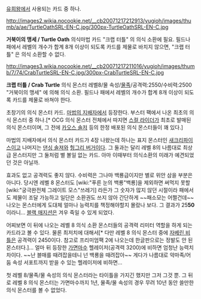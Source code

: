 [[유희왕]]에서 사용되는 카드 중 하나.

http://images2.wikia.nocookie.net/__cb20071217212913/yugioh/images/thumb/a/ae/TurtleOathSRL-EN-C.jpg/300px-TurtleOathSRL-EN-C.jpg

'''거북이의 맹세 / Turtle Oath'''
의식마법 카드
"크랩 터틀" 의 의식 소환에 필요. 필드나 패에서 레벨의 개수가 합계 8개 이상이 되도록 카드를 제물로 바치지 않으면, "크랩 터틀" 은 의식 소환할 수 없다.

http://images3.wikia.nocookie.net/__cb20071217211016/yugioh/images/thumb/7/74/CrabTurtleSRL-EN-C.jpg/300px-CrabTurtleSRL-EN-C.jpg

'''크랩 터틀 / Crab Turtle'''
의식 몬스터
레벨8/물 속성/[[물족]]/공격력:2550/수비력:2500
"거북이의 맹세" 에 의해 의식 소환. 필드나 패에서 레벨의 개수가 합계 8개 이상이 되도록 카드를 제물로 바쳐야 한다.

초창기의 의식 몬스터 카드. [[마법의 지배자]]에서 등장한다. 부스터 팩에서 나온 최초의 의식 몬스터 중 하나.[* OCG 의식 몬스터 전체에서 따지면 [[스컬 라이더]]가 최초로 발매된 의식 몬스터이며, 그 전에 [[카오스 솔저]] 등의 한정 배포된 의식 몬스터들이 꽤 있다.]

마법의 지배자에서 의식 몬스터 카드가 4장 나왔는데 하나는 표지 몬스터인 [[새크리파이스]]이고 나머지는 [[댄싱 솔져]]와 [[헝그리 버거]]이다. 그 둘과는 달리 레벨 8의 나름대로 최상급 몬스터지만 그 둘처럼 별 볼일 없는 카드. 아마 이때부터 의식소환의 미래가 예견되었던 것은 아닐까.

효과도 없고 공격력도 좋지 않다. 수비력은 그나마 백룡급이지만 별로 위안 삼을 부분은 아니다. 당시엔 레벨 8 몬스터도 [wiki:"푸른 눈의 백룡"백룡]을 제외하면 써먹지 못할 [wiki:"궁극완전체 그레이트 모스"쓰레기] 라든가 그 숫자가 많지 않던 시절이라 패에서도 제물이 조달 가능하고 일단은 소환권도 쓰지 않아 간단하게 ~~패소모는 어쩔건데~~ 나오는 몬스터에게 도대체 얼마나 능력치를 책정해야할지 몰랐나 보다. 그 결과가 25'''50'''이라니... [[블랙 매지션]]은 겨우 죽일 수 있게 되었다.

어찌보면 이 뒤에 나오는 레벨 8 의식 소환 몬스터들의 공격력 리미터 역할을 하게 되는 카드라고 볼 수 있다. 물론 최저치에 대해서[* 다만 레벨 8 의식 몬스터 중에 [[자베린 비틀]]은 공격력이 2450이다. 참고로 프리미엄팩 2에 나오는데 한글판으로는 정발도 안 된 몬스터다.]...
얼마 뒤 등장한 [[가면마수]] 헬레이저(공격력 3200)에 비하면 엄청난 능력치 차이다. ~~난 블매를 때려잡을테니 넌 백룡을 때려잡아~~ 게다가 나름대로 악마족/어둠 속성 서포트까지 받을 수 있는 헬레이저에 비하면...

첫 레벨 8/물족/물 속성의 의식 몬스터라는 타이틀을 가지긴 했지만 그저 그것 뿐. 그 뒤로 레벨 8 의식 몬스터는 가면마수까지 1년, 물족/물 속성의 경우 무려 10년 동안 쓸만한 의식 몬스터를 볼 수 없었다.
